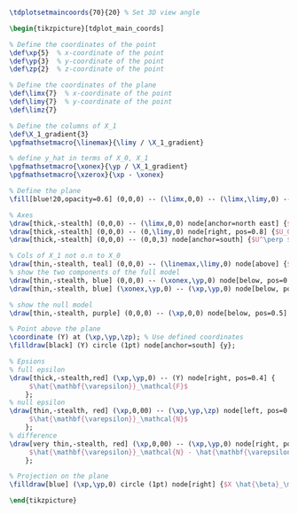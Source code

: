 ``` {.tikz
opt-additional-packages="\usepackage{tikz-3dplot}"
width=80%}

\tdplotsetmaincoords{70}{20} % Set 3D view angle

\begin{tikzpicture}[tdplot_main_coords]

% Define the coordinates of the point
\def\xp{5}  % x-coordinate of the point
\def\yp{3}  % y-coordinate of the point
\def\zp{2}  % z-coordinate of the point

% Define the coordinates of the plane
\def\limx{7}  % x-coordinate of the point
\def\limy{7}  % y-coordinate of the point
\def\limz{7}

% Define the columns of X_1
\def\X_1_gradient{3}
\pgfmathsetmacro{\linemax}{\limy / \X_1_gradient}

% define y_hat in terms of X_0, X_1
\pgfmathsetmacro{\xonex}{\yp / \X_1_gradient}
\pgfmathsetmacro{\xzerox}{\xp - \xonex}

% Define the plane
\fill[blue!20,opacity=0.6] (0,0,0) -- (\limx,0,0) -- (\limx,\limy,0) -- (0,\limy,0) -- cycle;

% Axes
\draw[thick,-stealth] (0,0,0) -- (\limx,0,0) node[anchor=north east] {$U_0$};
\draw[thick,-stealth] (0,0,0) -- (0,\limy,0) node[right, pos=0.8] {$U_0^{\perp |_U} $};
\draw[thick,-stealth] (0,0,0) -- (0,0,3) node[anchor=south] {$U^\perp $};

% Cols of X_1 not o.n to X_0
\draw[thin,-stealth, teal] (0,0,0) -- (\linemax,\limy,0) node[above] {$X_{1,:}$};
% show the two components of the full model
\draw[thin,-stealth, blue] (0,0,0) -- (\xonex,\yp,0) node[below, pos=0.8] {$X_1 \hat{\beta}_{\mathcal{F} 1}$};
\draw[thin,-stealth, blue] (\xonex,\yp,0) -- (\xp,\yp,0) node[below, pos=0.5] {$X_0 \hat{\beta}_{\mathcal{F} 0}$};

% show the null model
\draw[thin,-stealth, purple] (0,0,0) -- (\xp,0,0) node[below, pos=0.5] {$X_1 \hat{\beta}_\mathcal{N}$};

% Point above the plane
\coordinate (Y) at (\xp,\yp,\zp); % Use defined coordinates
\filldraw[black] (Y) circle (1pt) node[anchor=south] {y};

% Epsions
% full epsilon
\draw[thick,-stealth,red] (\xp,\yp,0) -- (Y) node[right, pos=0.4] {
     $\hat{\mathbf{\varepsilon}}_\mathcal{F}$
    };
% null epsilon
\draw[thin,-stealth, red] (\xp,0,00) -- (\xp,\yp,\zp) node[left, pos=0.5] {
     $\hat{\mathbf{\varepsilon}}_\mathcal{N}$
    };
% difference
\draw[very thin,-stealth, red] (\xp,0,00) -- (\xp,\yp,0) node[right, pos=0.25] {
     $\hat{\mathbf{\varepsilon}}_\mathcal{N} - \hat{\mathbf{\varepsilon}}_\mathcal{F}$
    };

% Projection on the plane 
\filldraw[blue] (\xp,\yp,0) circle (1pt) node[right] {$X \hat{\beta}_\mathcal{F}$};

\end{tikzpicture}
```